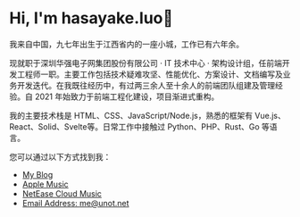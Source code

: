 # Hi, I'm hasayake.luo👋

我来自中国，九七年出生于江西省内的一座小城，工作已有六年余。

现就职于深圳华强电子网集团股份有限公司 · IT 技术中心 · 架构设计组，任前端开发工程师一职。主要工作包括技术疑难攻坚、性能优化、方案设计、文档编写及业务开发迭代。在我既往经历中，有过两三余人至十余人的前端团队组建及管理经验。自 2021 年始致力于前端工程化建设，项目渐进式重构。

我的主要技术栈是 HTML、CSS、JavaScript/Node.js，熟悉的框架有 Vue.js、React、Solid、Svelte等。日常工作中接触过 Python、PHP、Rust、Go 等语言。

您可以通过以下方式找到我：

* [My Blog](https://blog.unot.net)
* [Apple Music](https://music.apple.com/cn/playlist/%E6%88%91%E7%9A%84%E6%94%B6%E8%97%8F/pl.u-WabZvdVHe4VbalX)
* [NetEase Cloud Music](https://music.163.com/#/user/home?id=5840872)
* [Email Address: me@unot.net](mailto:me@unot.net)
